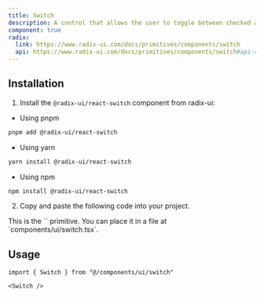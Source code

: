 ```yaml
---
title: Switch
description: A control that allows the user to toggle between checked and not checked.
component: true
radix:
  link: https://www.radix-ui.com/docs/primitives/components/switch
  api: https://www.radix-ui.com/docs/primitives/components/switch#api-reference
---
```


<ComponentExample src="/components/examples/switch/demo.tsx">
  <SwitchDemo />
</ComponentExample>

## Installation

1. Install the `@radix-ui/react-switch` component from radix-ui:

- Using pnpm

```bash
pnpm add @radix-ui/react-switch
```

- Using yarn

```bash
yarn install @radix-ui/react-switch
```

- Using npm

```bash
npm install @radix-ui/react-switch
```

2. Copy and paste the following code into your project.

<ComponentSource src="/components/ui/switch.tsx" />

<Callout>
  This is the `<Switch />` primitive. You can place it in a file at
  `components/ui/switch.tsx`.
</Callout>

## Usage

```tsx
import { Switch } from "@/components/ui/switch"
```

```tsx
<Switch />
```
